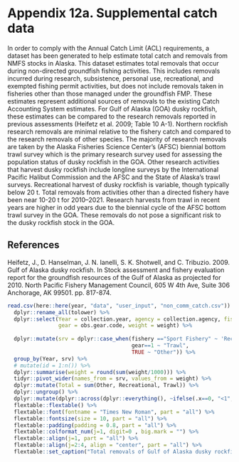 # Appendix 12a. Supplemental catch data 

In order to comply with the Annual Catch Limit (ACL) requirements, a dataset has been generated to help estimate total catch and removals from NMFS stocks in Alaska. 
This dataset estimates total removals that occur during non-directed groundfish fishing activities. 
This includes removals incurred during research, subsistence, personal use, recreational, and exempted fishing permit activities, but does not include removals taken in fisheries other than those managed under the groundfish FMP. These estimates represent additional sources of removals to the existing Catch Accounting System estimates. 
For Gulf of Alaska (GOA) dusky rockfish, these estimates can be compared to the research removals reported in previous assessments (Heifetz et al. 2009; Table 10 A-1). 
Northern rockfish research removals are minimal relative to the fishery catch and compared to the research removals of other species. The majority of research removals are taken by the Alaska Fisheries Science Center’s (AFSC) biennial bottom trawl survey which is the primary research survey used for assessing the population status of dusky rockfish in the GOA. 
Other research activities that harvest dusky rockfish include longline surveys by the International Pacific Halibut Commission and the AFSC and the State of Alaska’s trawl surveys. 
Recreational harvest of dusky rockfish is variable, though typically below 20 t. 
Total removals from activities other than a directed fishery have been near 10-20 t for 2010--2021. 
Research harvests from trawl in recent years are higher in odd years due to the biennial cycle of the AFSC bottom trawl survey in the GOA. 
These removals do not pose a significant risk to the dusky rockfish stock in the GOA.

## References {-}

Heifetz, J., D. Hanselman, J. N. Ianelli, S. K. Shotwell, and C. Tribuzio. 2009. Gulf of Alaska dusky rockfish. In Stock assessment and fishery evaluation report for the groundfish resources of the Gulf of Alaska as projected for 2010. North Pacific Fishery Management Council, 605 W 4th Ave, Suite 306 Anchorage, AK 99501. pp. 817-874.


```r
read.csv(here::here(year, "data", "user_input", "non_comm_catch.csv")) %>% 
  dplyr::rename_all(tolower) %>% 
  dplyr::select(Year = collection.year, agency = collection.agency, fishery=collection.name,
                gear = obs.gear.code, weight = weight) %>% 
  
  dplyr::mutate(srv = dplyr::case_when(fishery =="Sport Fishery" ~ 'Recreational',
                                       gear==1 ~ "Trawl",
                                       TRUE ~ "Other")) %>% 
  group_by(Year, srv) %>% 
  # mutate(id = 1:n()) %>% 
  dplyr::summarise(weight = round(sum(weight/1000))) %>% 
  tidyr::pivot_wider(names_from = srv, values_from = weight) %>% 
  dplyr::mutate(Total = sum(Other, Recreational, Trawl)) %>% 
  dplyr::ungroup() %>% 
  dplyr::mutate(dplyr::across(dplyr::everything(), ~ifelse(.x==0, "<1", .))) %>% 
  flextable::flextable() %>% 
  flextable::font(fontname = "Times New Roman", part = "all") %>%
  flextable::fontsize(size = 10, part = "all") %>% 
  flextable::padding(padding = 0.8, part = "all") %>%
  flextable::colformat_num(j=1, digit=0 , big.mark = "") %>% 
  flextable::align(j=1, part = "all") %>% 
  flextable::align(j=2:4, align = "center", part = "all") %>% 
  flextable::set_caption("Total removals of Gulf of Alaska dusky rockfish (t) from activities not related to directed fishing, since 2010. Trawl survey sources are a combination of the NMFS echo-integration, State of Alaska small-mesh, GOA bottom trawl surveys, and occasional short-term research projects. Other is longline, personal use, scallop dredge, and subsistence harvest.")
  ```
